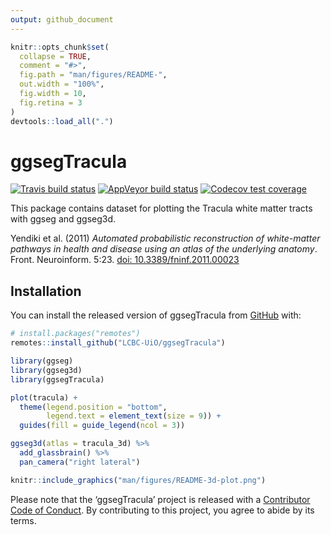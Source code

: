 ```yaml
---
output: github_document
---
```


<!-- README.md is generated from README.Rmd. Please edit that file -->

```r
knitr::opts_chunk$set(
  collapse = TRUE,
  comment = "#>",
  fig.path = "man/figures/README-",
  out.width = "100%",
  fig.width = 10, 
  fig.retina = 3
)
devtools::load_all(".")
```

# ggsegTracula

<!-- badges: start -->
[![Travis build status](https://travis-ci.com/LCBC-UiO/ggsegTracula.svg?branch=master)](https://travis-ci.com/LCBC-UiO/ggsegTracula)
[![AppVeyor build status](https://ci.appveyor.com/api/projects/status/github/LCBC-UiO/ggsegTracula?branch=master&svg=true)](https://ci.appveyor.com/project/LCBC-UiO/ggsegTracula)
[![Codecov test coverage](https://codecov.io/gh/LCBC-UiO/ggsegTracula/branch/master/graph/badge.svg)](https://codecov.io/gh/LCBC-UiO/ggsegTracula?branch=master)
<!-- badges: end -->

This package contains dataset for plotting the Tracula white matter tracts with ggseg and ggseg3d. 

Yendiki et al. (2011) _Automated probabilistic reconstruction of white-matter pathways in health and disease using an atlas of the underlying anatomy_. Front. Neuroinform. 5:23. [doi: 10.3389/fninf.2011.00023](https://www.ncbi.nlm.nih.gov/pubmed/22016733)

## Installation

You can install the released version of ggsegTracula from [GitHub](https://github.com/) with:

``` r
# install.packages("remotes")
remotes::install_github("LCBC-UiO/ggsegTracula")
```

```r
library(ggseg)
library(ggseg3d)
library(ggsegTracula)

plot(tracula) +
  theme(legend.position = "bottom", 
        legend.text = element_text(size = 9)) +
  guides(fill = guide_legend(ncol = 3))

```

```r
ggseg3d(atlas = tracula_3d) %>% 
  add_glassbrain() %>% 
  pan_camera("right lateral")
```

<!-- ```{r "orca", include=FALSE} -->
<!-- p <- ggseg3d(atlas = tracula_3d) %>%  -->
<!--   add_glassbrain(hemisphere = "left")%>% -->
<!--   pan_camera("right lateral") %>%  -->
<!--   plotly::add_annotations( text="Screen capture", -->
<!--                   legendtitle=TRUE, showarrow=FALSE, -->
<!--                   font = list(color = "#000000b4", -->
<!--                               family = 'sans serif', -->
<!--                               size = 50)) -->
<!-- plotly::orca(p, "man/figures/README-3d-plot.png") -->
<!-- ``` -->

```r
knitr::include_graphics("man/figures/README-3d-plot.png")
```

Please note that the 'ggsegTracula' project is released with a
[Contributor Code of Conduct](CODE_OF_CONDUCT.md).
By contributing to this project, you agree to abide by its terms.
